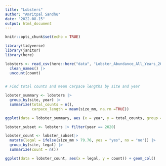```yaml
---
title: "Lobsters"
author: "Amritpal Sandhu"
date: "2022-08-15"
output: html_document
---
```


```r
knitr::opts_chunk$set(echo = TRUE)
```

```r
library(tidyverse)
library(janitor)
library(here)
```


```r
lobsters <- read_csv(here::here("data", "Lobster_Abundance_All_Years_20210412.csv"), na = c("-99999", " ")) |> 
  clean_names() |>
  uncount(count)
  
```

```r
# Find total counts and mean carpace lengths by site and year

lobster_summary <- lobsters |>
  group_by(site, year) |> 
  summarize(total_counts = n(),
            carpace_length = mean(size_mm, na.rm =TRUE))

ggplot(data = lobster_summary, aes (x = year, y = total_counts, group = site)) + geom_point() + labs(x = "Year", y = "Total Count of Lobsters")
```

```r
lobster_subset <- lobsters |> filter(year == 2020)

lobster_count <- lobster_subset|> 
  mutate(legal = ifelse(size_mm > 79.76, yes = "yes", no = "no")) |>
  group_by(site, legal) |>
  summarize(count = n())

ggplot(data = lobster_count, aes(x = legal, y = count)) + geom_col() 
```

